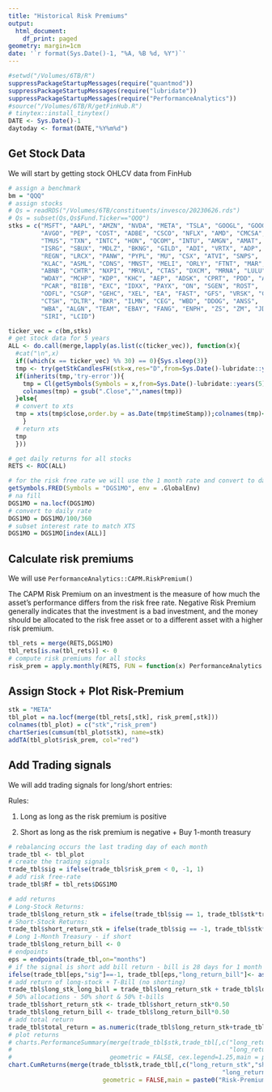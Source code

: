 ```yaml
---
title: "Historical Risk Premiums"
output:
  html_document:
    df_print: paged
geometry: margin=1cm
date: '`r format(Sys.Date()-1, "%A, %B %d, %Y")`'
---
```


```{=html}
<style>
body {
    position: absolute;
    left: 0px;}
</style>
```
```r
#setwd("/Volumes/6TB/R")
suppressPackageStartupMessages(require("quantmod"))
suppressPackageStartupMessages(require("lubridate"))
suppressPackageStartupMessages(require("PerformanceAnalytics"))
#source("/Volumes/6TB/R/getFinHub.R")
# tinytex::install_tinytex()
DATE <- Sys.Date()-1
daytoday <- format(DATE,"%Y%m%d")
```

## Get Stock Data

We will start by getting stock OHLCV data from FinHub

```r
# assign a benchmark
bm = "QQQ"
# assign stocks
# Qs = readRDS("/Volumes/6TB/constituents/invesco/20230626.rds")
# Qs = subset(Qs,Qs$Fund.Ticker=="QQQ")
stks = c("MSFT", "AAPL", "AMZN", "NVDA", "META", "TSLA", "GOOGL", "GOOG", 
         "AVGO", "PEP", "COST", "ADBE", "CSCO", "NFLX", "AMD", "CMCSA", 
         "TMUS", "TXN", "INTC", "HON", "QCOM", "INTU", "AMGN", "AMAT", 
         "ISRG", "SBUX", "MDLZ", "BKNG", "GILD", "ADI", "VRTX", "ADP", 
         "REGN", "LRCX", "PANW", "PYPL", "MU", "CSX", "ATVI", "SNPS", 
         "KLAC", "ASML", "CDNS", "MNST", "MELI", "ORLY", "FTNT", "MAR", 
         "ABNB", "CHTR", "NXPI", "MRVL", "CTAS", "DXCM", "MRNA", "LULU", 
         "WDAY", "MCHP", "KDP", "KHC", "AEP", "ADSK", "CPRT", "PDD", "AZN", 
         "PCAR", "BIIB", "EXC", "IDXX", "PAYX", "ON", "SGEN", "ROST", 
         "ODFL", "CSGP", "GEHC", "XEL", "EA", "FAST", "GFS", "VRSK", "CRWD", 
         "CTSH", "DLTR", "BKR", "ILMN", "CEG", "WBD", "DDOG", "ANSS", 
         "WBA", "ALGN", "TEAM", "EBAY", "FANG", "ENPH", "ZS", "ZM", "JD", 
         "SIRI", "LCID")

ticker_vec = c(bm,stks)
# get stock data for 5 years
ALL <- do.call(merge,lapply(as.list(c(ticker_vec)), function(x){
  #cat("\n",x)
  if((which(x == ticker_vec) %% 30) == 0){Sys.sleep(3)}
  tmp <- try(getStkCandlesFH(stk=x,res="D",from=Sys.Date()-lubridate::years(5), to = Sys.Date(),apiKey = pw$apiKey), silent = TRUE)
  if(inherits(tmp,'try-error')){
    tmp = Cl(getSymbols(Symbols = x,from=Sys.Date()-lubridate::years(5), auto.assign = FALSE))
    colnames(tmp) = gsub(".Close","",names(tmp))
  }else{
  # convert to xts
  tmp = xts(tmp$close,order.by = as.Date(tmp$timeStamp));colnames(tmp)<-c(x)
    }
  # return xts
  tmp
  }))

# get daily returns for all stocks
RETS <- ROC(ALL)

# for the risk free rate we will use the 1 month rate and convert to daily
getSymbols.FRED(Symbols = "DGS1MO", env = .GlobalEnv)
# na fill
DGS1MO = na.locf(DGS1MO)
# convert to daily rate
DGS1MO = DGS1MO/100/360
# subset interest rate to match XTS
DGS1MO = DGS1MO[index(ALL)]
```

## Calculate risk premiums

We will use `PerformanceAnalytics::CAPM.RiskPremium()`

The CAPM Risk Premium on an investment is the measure of how much the asset's performance differs from the risk free rate. Negative Risk Premium generally indicates that the investment is a bad investment, and the money should be allocated to the risk free asset or to a different asset with a higher risk premium.

```r

tbl_rets = merge(RETS,DGS1MO)
tbl_rets[is.na(tbl_rets)] <- 0
# compute risk premiums for all stocks
risk_prem = apply.monthly(RETS, FUN = function(x) PerformanceAnalytics::CAPM.RiskPremium(Ra=x, Rf=tbl_rets$DGS1MO))

```

## Assign Stock + Plot Risk-Premium

```r

stk = "META"
tbl_plot = na.locf(merge(tbl_rets[,stk], risk_prem[,stk])) 
colnames(tbl_plot) = c("stk","risk_prem")
chartSeries(cumsum(tbl_plot$stk), name=stk)
addTA(tbl_plot$risk_prem, col="red")
```


## Add Trading signals

We will add trading signals for long/short entries:

Rules: 

1. Long as long as the risk premium is positive 

2. Short as long as the risk premium is negative + Buy 1-month treasury

```r
# rebalancing occurs the last trading day of each month
trade_tbl <- tbl_plot
# create the trading signals
trade_tbl$sig = ifelse(trade_tbl$risk_prem < 0, -1, 1) 
# add risk free-rate
trade_tbl$Rf = tbl_rets$DGS1MO

# add returns
# Long-Stock Returns:
trade_tbl$long_return_stk = ifelse(trade_tbl$sig == 1, trade_tbl$stk*trade_tbl$sig,0)
# Short-Stock Returns:
trade_tbl$short_return_stk = ifelse(trade_tbl$sig == -1, trade_tbl$stk*trade_tbl$sig,0)
# Long 1-Month Treasury - if short
trade_tbl$long_return_bill <- 0
# endpoints
eps = endpoints(trade_tbl,on="months")
# if the signal is short add bill return - bill is 28 days for 1 month
ifelse(trade_tbl[eps,"sig"]==-1, trade_tbl[eps,"long_return_bill"]<- as.numeric(trade_tbl[eps,"Rf"])*28,0)
# add return of long-stock + T-Bill (no shorting)
trade_tbl$long_stk_long_bill = trade_tbl$long_return_stk + trade_tbl$long_return_bill 
# 50% allocations - 50% short & 50% t-bills
trade_tbl$short_return_stk <- trade_tbl$short_return_stk*0.50
trade_tbl$long_return_bill <- trade_tbl$long_return_bill*0.50
# add total return
trade_tbl$total_return = as.numeric(trade_tbl$long_return_stk+trade_tbl$short_return_stk+trade_tbl$long_return_bill)
# plot returns
# charts.PerformanceSummary(merge(trade_tbl$stk,trade_tbl[,c("long_return_stk","short_return_stk",
#                                                            "long_return_bill","total_return","long_stk_long_bill")]),
#                           geometric = FALSE, cex.legend=1.25,main = paste0("Risk-Premium Trading: ",stk))
chart.CumReturns(merge(trade_tbl$stk,trade_tbl[,c("long_return_stk","short_return_stk",
                                                           "long_return_bill","total_return","long_stk_long_bill")]),legend.loc = "topleft",
                          geometric = FALSE,main = paste0("Risk-Premium Trading: ",stk))
```